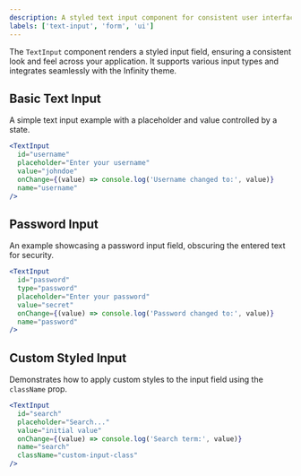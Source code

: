 ```yaml
---
description: A styled text input component for consistent user interface.
labels: ['text-input', 'form', 'ui']
---
```


The `TextInput` component renders a styled input field, ensuring a consistent look and feel across your application. It supports various input types and integrates seamlessly with the Infinity theme.

## Basic Text Input

A simple text input example with a placeholder and value controlled by a state.

```jsx
<TextInput
  id="username"
  placeholder="Enter your username"
  value="johndoe"
  onChange={(value) => console.log('Username changed to:', value)}
  name="username"
/>
```
## Password Input
An example showcasing a password input field, obscuring the entered text for security.
```jsx
<TextInput
  id="password"
  type="password"
  placeholder="Enter your password"
  value="secret"
  onChange={(value) => console.log('Password changed to:', value)}
  name="password"
/>
```
## Custom Styled Input
Demonstrates how to apply custom styles to the input field using the `className` prop.
```jsx
<TextInput
  id="search"
  placeholder="Search..."
  value="initial value"
  onChange={(value) => console.log('Search term:', value)}
  name="search"
  className="custom-input-class"
/>